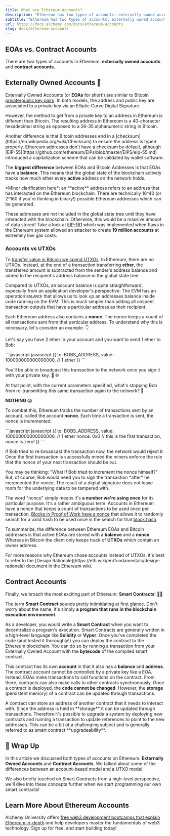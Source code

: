 ```yaml
---
title: What are Ethereum Accounts?
description: "Ethereum has two types of accounts: externally owned accounts (EOAs) and contract accounts. EOAs are like Bitcoin key pairs, while contract accounts are for smart contracts."
subtitle: "Ethereum has two types of accounts: externally owned accounts (EOAs) and contract accounts. EOAs are like Bitcoin key pairs, while contract accounts are for smart contracts."
url: https://docs.alchemy.com/docs/ethereum-accounts
slug: docs/ethereum-accounts
---
```


## EOAs vs. Contract Accounts

There are two types of accounts in Ethereum: **externally owned accounts** and **contract accounts**.

## Externally Owned Accounts 🔑

Externally Owned Accounts (or **EOAs** for short!) are similar to Bitcoin [private/public key pairs](/docs/public-key-cryptography). In both models, the address and public key are associated to a private key via an Elliptic Curve Digital Signature.

However, the method to get from a private key to an address in Ethereum is different than Bitcoin. The resulting address in Ethereum is a 40-character hexadecimal string as opposed to a 26-35 alphanumeric string in Bitcoin.

<Info>
  Another difference is that Bitcoin addresses end in a [checksum](https://en.wikipedia.org/wiki/Checksum) to ensure the address is typed properly. Ethereum addresses don't have a checksum by default, although [EIP-55](https://github.com/ethereum/EIPs/blob/master/EIPS/eip-55.md) introduced a capitalization scheme that can be validated by wallet software.
</Info>

The **biggest difference** between EOAs and Bitcoin Addresses is that EOAs have a **balance**. This means that the global state of the blockchain actively tracks how much ether every **active** address on the network holds.

<Info>
  *Minor clarification here*: an **active** address refers to an address that has interacted on the Ethereum blockchain. There are technically 16^40 (or 2^160 if you're thinking in binary!) possible Ethereum addresses which can be generated.

  These addresses are not included in the global state tree until they have interacted with the blockchain. Otherwise, this would be a massive amount of data stored! Take a look at [EIP-161](https://github.com/ethereum/EIPs/blob/master/EIPS/eip-161.md) which was implemented when flaws in the Ethereum system allowed an attacker to create **19 million accounts** at extremely low gas costs.
</Info>

### Accounts vs UTXOs

To [transfer value in Bitcoin we spend UTXOs](/docs/utxo-vs-account-model). In Ethereum, there are no UTXOs. Instead, at the end of a transaction transferring **ether**, the transferred amount is subtracted from the sender's address balance and added to the recipient's address balance in the global state tree.

Compared to UTXOs, an account balance is quite straightforward, especially from an application developer's perspective. The EVM has an operation `BALANCE` that allows us to look up an addresses balance inside code running on the EVM. This is much simpler than adding all unspent transaction outputs that have a particular address as their recipient.

Each Ethereum address also contains a **nonce**. The nonce keeps a count of all transactions sent from that particular address. To understand why this is necessary, let's consider an example. 👇

Let's say you have 2 ether in your account and you want to send 1 ether to Bob:

<CodeGroup>
  ```javascript javascript
  ({
    to: BOBS_ADDRESS,
    value: 100000000000000000, // 1 ether
  })
  ```
</CodeGroup>

You'll be able to broadcast this transaction to the network once you sign it with your private key. 🔑 🌐

At that point, with the current parameters specified, what's stopping Bob from re-transmitting this same transaction again to the network? 🤔

**NOTHING** 😱

To combat this, Ethereum tracks the number of transactions sent by an account, called the account **nonce**. Each time a transaction is sent, the nonce is incremented:

<CodeGroup>
  ```javascript javascript
  ({
    to: BOBS_ADDRESS,
    value: 100000000000000000, // 1 ether
    nonce: 0x0 // this is the first transaction, nonce is zero!
  })
  ```
</CodeGroup>

If Bob tried to re-broadcast the transaction now, the network would reject it. Once the first transaction is successfully mined the miners enforce the rule that the nonce of your next transaction should be `0x1`.

<Info>
  You may be thinking: "What if Bob tried to increment the nonce himself?" But, of course, Bob would need you to sign the transaction *after* he incremented the nonce. The result of a digital signature does not leave room for the underlying data to be tampered with.
</Info>

The word "nonce" simply means it's **a number we're using once** for its particular purpose. It's a rather ambiguous term. Accounts in Ethereum have a nonce that keeps a count of transactions to be used once per transaction. [Blocks in Proof of Work have a nonce](/docs/proof-of-work) that allows it to randomly search for a valid hash to be used once in the search for that [block hash](/docs/hashing-algorithm).

To summarize, the difference between Ethereum EOAs and Bitcoin addresses is that active EOAs are stored with a **balance** and a **nonce**. Whereas in Bitcoin the client only keeps track of **UTXOs** which contain an owner address.

<Info>
  For more reasons why Ethereum chose accounts instead of UTXOs, it's best to refer to the [Design Rationale](https://eth.wiki/en/fundamentals/design-rationale) document in the Ethereum wiki.
</Info>

## Contract Accounts

Finally, we broach the most exciting part of Ethereum: **Smart Contracts**! 💃🏻

The term **Smart Contract** sounds pretty intimidating at first glance. Don't worry about the name, it's simply **a program that runs in the blockchain execution environment**.

As a developer, you would write a **Smart Contract** when you want to decentralize a program's execution. Smart Contracts are generally written in a high-level language like **Solidity** or **Vyper**. Once you've completed the code (and tested it thoroughly!) you can deploy the contract to the Ethereum blockchain. You can do so by running a transaction from your Externally Owned Account with the **bytecode** of the compiled smart contract.

This contract has its own **account** in that it also has a **balance** and **address**. The contract account cannot be controlled by a private key like a EOA. Instead, EOAs make transactions to call functions on the contract. From there, contracts can also make calls to other contracts synchronously. Once a contract is deployed, the **code cannot be changed**. However, the **storage** (persistent memory) of a contract can be updated through transactions.

<Info>
  A contract can store an address of another contract that it needs to interact with. Since the address is held in **storage** it can be updated through transactions. Therefore it's possible to upgrade a system by deploying new contracts and running a transaction to update references to point to the new addresses. This can be a bit of a challenging subject and is generally referred to as smart contract **upgradeability**.
</Info>

## 🏁 Wrap Up

In this article we discussed both types of accounts on Ethereum: **Externally Owned Accounts** and **Contract Accounts**. We talked about some of the differences between an account-based model and a UTXO model.

We also briefly touched on Smart Contracts from a high-level perspective, we'll dive into these concepts further when we start programming our own smart contracts!

## Learn More About Ethereum Accounts

Alchemy University offers [free web3 development bootcamps that explain Ethereum in-depth](https://university.alchemy.com/ethereum) and help developers master the fundamentals of web3 technology. Sign up for free, and start building today!
